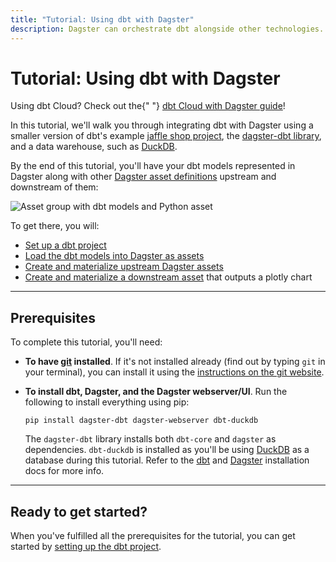 ```yaml
---
title: "Tutorial: Using dbt with Dagster"
description: Dagster can orchestrate dbt alongside other technologies.
---
```


# Tutorial: Using dbt with Dagster

<Note>
  Using dbt Cloud? Check out the{" "}
  <a href="/integrations/dbt-cloud">dbt Cloud with Dagster guide</a>!
</Note>

In this tutorial, we'll walk you through integrating dbt with Dagster using a smaller version of dbt's example [jaffle shop project](https://github.com/dbt-labs/jaffle_shop), the [dagster-dbt library](/\_apidocs/libraries/dagster-dbt), and a data warehouse, such as [DuckDB](https://duckdb.org/).

By the end of this tutorial, you'll have your dbt models represented in Dagster along with other [Dagster asset definitions](/integrations/dbt/reference#dbt-models-and-dagster-asset-definitions) upstream and downstream of them:

<!--
![Asset group with dbt models and Python asset](/images/integrations/dbt/using-dbt-with-dagster/downstream-assets/asset-graph-materialized.png)
-->

<Image
alt="Asset group with dbt models and Python asset"
src="/images/integrations/dbt/using-dbt-with-dagster/downstream-assets/asset-graph-materialized.png"
width={2688}
height={1680}
/>

To get there, you will:

- [Set up a dbt project](/integrations/dbt/using-dbt-with-dagster/set-up-dbt-project)
- [Load the dbt models into Dagster as assets](/integrations/dbt/using-dbt-with-dagster/load-dbt-models)
- [Create and materialize upstream Dagster assets](/integrations/dbt/using-dbt-with-dagster/upstream-assets)
- [Create and materialize a downstream asset](/integrations/dbt/using-dbt-with-dagster/downstream-assets) that outputs a plotly chart

---

## Prerequisites

To complete this tutorial, you'll need:

- **To have [git](https://en.wikipedia.org/wiki/Git) installed**. If it's not installed already (find out by typing `git` in your terminal), you can install it using the [instructions on the git website](https://git-scm.com/book/en/v2/Getting-Started-Installing-Git).

- **To install dbt, Dagster, and the Dagster webserver/UI**. Run the following to install everything using pip:

  ```shell
  pip install dagster-dbt dagster-webserver dbt-duckdb
  ```

  The `dagster-dbt` library installs both `dbt-core` and `dagster` as dependencies. `dbt-duckdb` is installed as you'll be using [DuckDB](https://duckdb.org/) as a database during this tutorial. Refer to the [dbt](https://docs.getdbt.com/dbt-cli/install/overview) and [Dagster](/getting-started/install) installation docs for more info.

---

## Ready to get started?

When you've fulfilled all the prerequisites for the tutorial, you can get started by [setting up the dbt project](/integrations/dbt/using-dbt-with-dagster/set-up-dbt-project).
